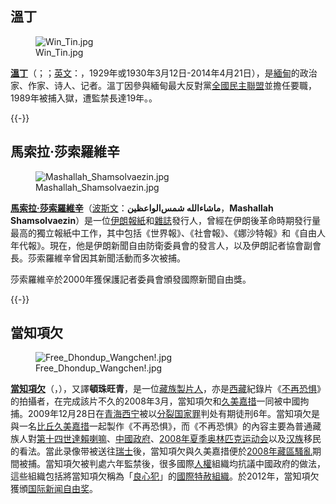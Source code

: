 ==溫丁==
[[File:Win_Tin.jpg|left]]

'''[[溫丁|溫丁]]'''（{{lang-my|ဝင်းတင်}}；{{IPA-my|wɪ́ɴ tɪ̀ɴ|}}；[[英文|英文]]：{{lang|en|'''Win Tin'''}}，1929年或1930年3月12日-2014年4月21日），是[[緬甸|緬甸]]的政治家、作家、诗人、记者。溫丁因參與緬甸最大反對黨[[全國民主聯盟|全國民主聯盟]]並擔任要職，1989年被捕入獄，遭監禁長達19年。。

{{-}}

==馬索拉·莎索羅維辛==
[[File:Mashallah_Shamsolvaezin.jpg|left]]

'''[[馬索拉·莎索羅維辛|馬索拉·莎索羅維辛]]'''（[[波斯文|波斯文]]：'''ماشاءالله شمس‌الواعظین'''，'''Mashallah Shamsolvaezin'''）是一位[[伊朗|伊朗]][[報紙|報紙]]和[[雜誌|雜誌]]發行人，曾經在伊朗後革命時期發行量最高的獨立報紙中工作，其中包括《世界報》、《社會報》、《娜沙特報》和《自由人年代報》。現在，他是伊朗新聞自由防衛委員會的發言人，以及伊朗記者協會副會長。莎索羅維辛曾因其新聞活動而多次被捕。

莎索羅維辛於2000年獲保護記者委員會頒發國際新聞自由獎。

{{-}}

==當知項欠==
[[File:Free_Dhondup_Wangchen!.jpg|left]]

'''[[當知項欠|當知項欠]]'''（{{lang|en|'''Dhondup Wangchen'''}}，{{bd|1974年|10月17日|||catIdx=D}}），又譯'''頓珠旺青'''，是一位[[藏族人|藏族]][[製片人|製片人]]，亦是[[西藏|西藏]]紀錄片《[[不再恐惧|不再恐惧]]》的拍攝者，在完成該片不久的2008年3月，當知項欠和[[久美嘉措|久美嘉措]]一同被中國拘捕。2009年12月28日在[[青海|青海]][[西宁|西宁]]被以[[分裂国家罪|分裂国家罪]]判处有期徒刑6年。當知項欠是與一名[[比丘|比丘]][[久美嘉措|久美嘉措]]一起製作《不再恐惧》，而《不再恐惧》的內容主要為普通藏族人對[[第十四世達賴喇嘛|第十四世達賴喇嘛]]、[[中華人民共和國政府|中國政府]]、[[2008年夏季奥林匹克运动会|2008年夏季奥林匹克运动会]]以及[[汉族|汉族]]移民的看法。當此录像带被送往[[瑞士|瑞士]]後，當知項欠與久美嘉措便於[[2008年藏區騷亂|2008年藏區騷亂]]期間被捕。當知項欠被判處六年監禁後，很多國際[[人權|人權]]組織均抗議中國政府的做法，這些組織包括將當知項欠稱為「[[良心犯|良心犯]]」的[[國際特赦組織|國際特赦組織]]。於2012年，當知項欠獲頒[[国际新闻自由奖|国际新闻自由奖]]。